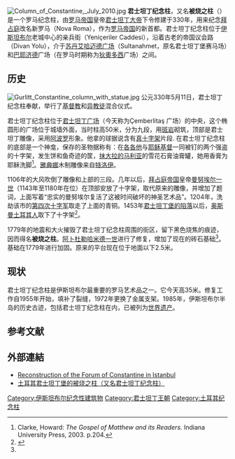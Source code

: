[[File:Column_of_Constantine,_July_2010.jpg|thumb]]
'''君士坦丁纪念柱'''，又名'''被烧之柱'''（{{lang-tr|Çemberlitaş sütunu}}）是一个罗马纪念柱，由[[罗马帝国|罗马帝国]]皇帝[[君士坦丁大帝|君士坦丁大帝]]下令修建于330年，用来纪念[[拜占庭|拜占庭]]改名新罗马（Nova Roma），作为[[罗马帝国|罗马帝国]]的新首都。君士坦丁纪念柱位于[[伊斯坦布尔|伊斯坦布尔]]老城中心的亲兵街（Yeniçeriler Caddesi），沿着古老的帝国议会路（Divan Yolu），介于[[苏丹艾哈迈德广场|苏丹艾哈迈德广场]]（Sultanahmet，原名君士坦丁堡赛马场）和[[巴耶济德二世|巴耶济德]]广场（在罗马时期称为[[狄奧多西一世|狄奧多西]]广场）之间。

==历史==
[[Image:Gurlitt_Constantine_column_with_statue.jpg|thumb]]
公元330年5月11日，君士坦丁纪念柱奉献，举行了[[基督教|基督教]]和[[异教徒|异教徒]]混合仪式。

君士坦丁纪念柱位于[[君士坦丁广场|君士坦丁广场]]（今天称为Çemberlitaş 广场）的中央，这个椭圆形的广场位于城墙外面，当时柱高50米，分为九段，用[[斑岩|斑岩]]砌筑，顶部是君士坦丁雕像，采用[[阿波罗|阿波罗]]形象。他拿的球据说含有[[真十字架|真十字架]]片段. 在君士坦丁纪念柱的底部是一个神龛，保存的圣物据称有：在[[各各他|各各他]]与[[耶稣基督|耶稣基督]]一同被钉的两个强盗的十字架，发生饼和鱼奇迹的筐，[[抹大拉的马利亚|抹大拉的马利亚]]的雪花石膏油膏罐，她用香膏为耶稣洗脚<ref>Clarke, Howard: ''The Gospel of Matthew and its Readers.'' Indiana University Press, 2003. p.204.</ref>。[[雅典娜|雅典娜]]木制雕像来自[[特洛伊|特洛伊]]。

1106年的大风吹倒了雕像和上部的三段。几年以后，[[拜占庭帝国|拜占庭帝国]]皇帝[[曼努埃尔一世_(拜占庭)|曼努埃尔一世]]（1143年至1180年在位）在顶部安放了十字架，取代原来的雕像，并增加了题词，上面写着“忠实的曼努埃尔复活了这被时间破坏的神圣艺术品”。1204年，洗劫该市的[[第四次十字军|第四次十字军]]取走了上面的青铜。1453年[[君士坦丁堡的陷落|君士坦丁堡的陷落]]以后，[[奥斯曼帝国|奥斯曼土耳其人]]取下了十字架<ref name="#1">{{cite web|url=http://www.turkeytravelplanner.com/go/Istanbul/Sights/Beyazit/cemberlitas.html|title=Çemberlitas (Burnt Column), Istanbul|publisher=TurkeyTravelPlanner.com|accessdate=2008-01-15|archive-date=2019-03-02|archive-url=https://web.archive.org/web/20190302141627/https://turkeytravelplanner.com/go/Istanbul/Sights/Beyazit/cemberlitas.html|dead-url=no}}</ref>。  

1779年的地震和大火摧毁了君士坦丁纪念柱周围的街区，留下黑色烧焦的痕迹，因而得名'''被烧之柱'''。[[阿卜杜勒哈米德一世|阿卜杜勒哈米德一世]]进行了修复，增加了现在的砖石基础<ref name="#1"/>。基础在1779年进行加固。原来的平台现在位于地面以下2.5米。

==现状==
君士坦丁纪念柱是伊斯坦布尔最重要的罗马艺术品之一。它今天高35米。修复工作自1955年开始，填补了裂缝，1972年更换了金属支架。1985年，伊斯坦布尔半岛的历史古迹，包括君士坦丁纪念柱在内，已被列为[[世界遗产|世界遗产]]。

==参考文献==
{{Reflist}}

==外部連結==
{{commonscat-inline|Column of Constantine I}}
* [http://www.byzantium1200.com/forum-c.html Reconstruction of the Forum of Constantine in Istanbul]{{Wayback|url=http://www.byzantium1200.com/forum-c.html |date=20181001070149 }}
* [http://www.wdl.org/zh/item/8826/ 土耳其君士坦丁堡的被烧之柱（又名君士坦丁纪念柱）]{{Wayback|url=http://www.wdl.org/zh/item/8826/ |date=20200309203054 }}
{{coord|41|00|31|N|28|58|16|E|region:TR_type:landmark|display=title}}

[[Category:伊斯坦布尔纪念性建筑物|Category:伊斯坦布尔纪念性建筑物]]
[[Category:君士坦丁王朝|Category:君士坦丁王朝]]
[[Category:土耳其纪念柱|Category:土耳其纪念柱]]